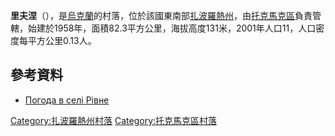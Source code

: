 {{coord|47|26|7|N|35|43|13|E|scale:100000|display=title}}

'''里夫涅'''（{{lang-uk|Рівне}}），是[[烏克蘭|烏克蘭]]的村落，位於該國東南部[[扎波羅熱州|扎波羅熱州]]，由[[托克馬克區|托克馬克區]]負責管轄，始建於1958年，面積82.3平方公里，海拔高度131米，2001年人口11，人口密度每平方公里0.13人。

==參考資料==
* [http://weather.in.ua/ua/zaporozhskaja/22321 Погода в селі Рівне]

[[Category:扎波羅熱州村落|Category:扎波羅熱州村落]]
[[Category:托克馬克區村落|Category:托克馬克區村落]]


{{Zaporizhia-geo-stub}}